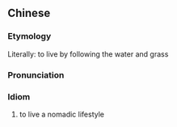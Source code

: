 ==Chinese==
{{zh-forms|type=1211}}

===Etymology===
Literally: to live by following the water and grass

===Pronunciation===
{{zh-pron
|m=zhú shuǐcǎo ér jū
|cat=id
}}

===Idiom===
{{zh-idiom}}

# to live a nomadic lifestyle